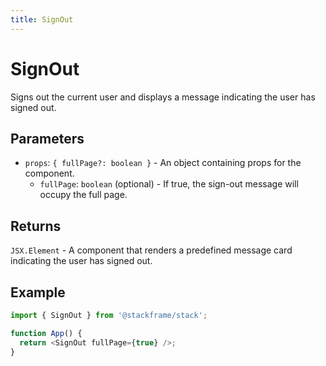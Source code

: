 ```yaml
---
title: SignOut
---
```


# SignOut

Signs out the current user and displays a message indicating the user has signed out.

## Parameters

- `props`: `{ fullPage?: boolean }` - An object containing props for the component.
  - `fullPage`: `boolean` (optional) - If true, the sign-out message will occupy the full page.

## Returns

`JSX.Element` - A component that renders a predefined message card indicating the user has signed out.

## Example

```typescript
import { SignOut } from '@stackframe/stack';

function App() {
  return <SignOut fullPage={true} />;
}
```